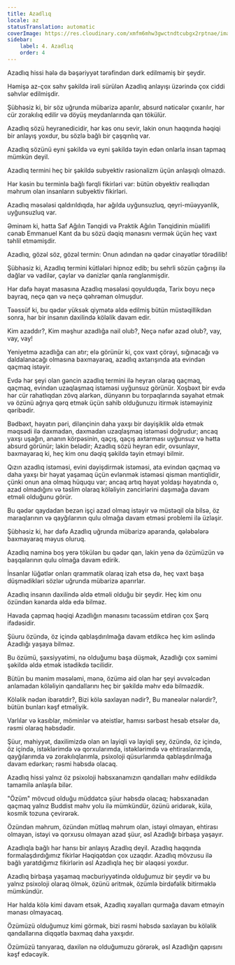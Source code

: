 ```yaml
---
title: Azadlıq
locale: az
statusTranslation: automatic
coverImage: https://res.cloudinary.com/xmfm6mhw3gwctndtcubgx2rptnae/image/upload/v1741354419/small_cover_la_gran_rebelion_28716e29d2.webp
sidebar:
    label: 4. Azadlıq
    order: 4
---
```

Azadlıq hissi hələ də bəşəriyyət tərəfindən dərk edilməmiş bir şeydir.

Həmişə az-çox səhv şəkildə irəli sürülən Azadlıq anlayışı üzərində çox ciddi səhvlər edilmişdir.

Şübhəsiz ki, bir söz uğrunda mübarizə aparılır, absurd nəticələr çıxarılır, hər cür zorakılıq edilir və döyüş meydanlarında qan tökülür.

Azadlıq sözü heyranedicidir, hər kəs onu sevir, lakin onun haqqında həqiqi bir anlayış yoxdur, bu sözlə bağlı bir çaşqınlıq var.

Azadlıq sözünü eyni şəkildə və eyni şəkildə təyin edən onlarla insan tapmaq mümkün deyil.

Azadlıq termini heç bir şəkildə subyektiv rasionalizm üçün anlaşıqlı olmazdı.

Hər kəsin bu terminlə bağlı fərqli fikirləri var: bütün obyektiv reallıqdan məhrum olan insanların subyektiv fikirləri.

Azadlıq məsələsi qaldırıldıqda, hər ağılda uyğunsuzluq, qeyri-müəyyənlik, uyğunsuzluq var.

Əminəm ki, hətta Saf Ağılın Tənqidi və Praktik Ağılın Tənqidinin müəllifi cənab Emmanuel Kant da bu sözü dəqiq mənasını vermək üçün heç vaxt təhlil etməmişdir.

Azadlıq, gözəl söz, gözəl termin: Onun adından nə qədər cinayətlər törədilib!

Şübhəsiz ki, Azadlıq termini kütlələri hipnoz edib; bu sehrli sözün çağırışı ilə dağlar və vadilər, çaylar və dənizlər qanla rənglənmişdir.

Hər dəfə həyat masasına Azadlıq məsələsi qoyulduqda, Tarix boyu neçə bayraq, neçə qan və neçə qəhrəman olmuşdur.

Təəssüf ki, bu qədər yüksək qiymətə əldə edilmiş bütün müstəqillikdən sonra, hər bir insanın daxilində köləlik davam edir.

Kim azaddır?, Kim məşhur azadlığa nail olub?, Neçə nəfər azad olub?, vay, vay, vay!

Yeniyetmə azadlığa can atır; elə görünür ki, çox vaxt çörəyi, sığınacağı və daldalanacağı olmasına baxmayaraq, azadlıq axtarışında ata evindən qaçmaq istəyir.

Evdə hər şeyi olan gəncin azadlıq termini ilə heyran olaraq qaçmaq, qaçmaq, evindən uzaqlaşmaq istəməsi uyğunsuz görünür. Xoşbəxt bir evdə hər cür rahatlıqdan zövq alarkən, dünyanın bu torpaqlarında səyahət etmək və özünü ağrıya qərq etmək üçün sahib olduğunuzu itirmək istəməyiniz qəribədir.

Bədbəxt, həyatın pəri, dilənçinin daha yaxşı bir dəyişiklik əldə etmək məqsədi ilə daxmadan, daxmadan uzaqlaşmaq istəməsi doğrudur; ancaq yaxşı uşağın, ananın körpəsinin, qaçış, qaçış axtarması uyğunsuz və hətta absurd görünür; lakin belədir; Azadlıq sözü heyran edir, ovsunlayır, baxmayaraq ki, heç kim onu dəqiq şəkildə təyin etməyi bilmir.

Qızın azadlıq istəməsi, evini dəyişdirmək istəməsi, ata evindən qaçmaq və daha yaxşı bir həyat yaşamaq üçün evlənmək istəməsi qismən məntiqlidir, çünki onun ana olmaq hüququ var; ancaq artıq həyat yoldaşı həyatında o, azad olmadığını və təslim olaraq köləliyin zəncirlərini daşımağa davam etməli olduğunu görür.

Bu qədər qaydadan bezən işçi azad olmaq istəyir və müstəqil ola bilsə, öz maraqlarının və qayğılarının qulu olmağa davam etməsi problemi ilə üzləşir.

Şübhəsiz ki, hər dəfə Azadlıq uğrunda mübarizə aparanda, qələbələrə baxmayaraq məyus oluruq.

Azadlıq naminə boş yerə tökülən bu qədər qan, lakin yenə də özümüzün və başqalarının qulu olmağa davam edirik.

İnsanlar lüğətlər onları qrammatik olaraq izah etsə də, heç vaxt başa düşmədikləri sözlər uğrunda mübarizə aparırlar.

Azadlıq insanın daxilində əldə etməli olduğu bir şeydir. Heç kim onu özündən kənarda əldə edə bilməz.

Havada çapmaq həqiqi Azadlığın mənasını təcəssüm etdirən çox Şərq ifadəsidir.

Şüuru özündə, öz içində qablaşdırılmağa davam etdikcə heç kim əslində Azadlığı yaşaya bilməz.

Bu özümü, şəxsiyyətimi, nə olduğumu başa düşmək, Azadlığı çox səmimi şəkildə əldə etmək istədikdə təcilidir.

Bütün bu mənim məsələmi, mənə, özümə aid olan hər şeyi əvvəlcədən anlamadan köləliyin qandallarını heç bir şəkildə məhv edə bilməzdik.

Köləlik nədən ibarətdir?, Bizi kölə saxlayan nədir?, Bu maneələr nələrdir?, bütün bunları kəşf etməliyik.

Varlılar və kasıblar, möminlər və ateistlər, hamısı sərbəst hesab etsələr də, rəsmi olaraq həbsdədir.

Şüur, mahiyyət, daxilimizdə olan ən layiqli və layiqli şey, özündə, öz içində, öz içində, istəklərimdə və qorxularımda, istəklərimdə və ehtiraslarımda, qayğılarımda və zorakılıqlarımla, psixoloji qüsurlarımda qablaşdırılmağa davam edərkən; rəsmi həbsdə olacaq.

Azadlıq hissi yalnız öz psixoloji həbsxanamızın qandalları məhv edildikdə tamamilə anlaşıla bilər.

"Özüm" mövcud olduğu müddətcə şüur həbsdə olacaq; həbsxanadan qaçmaq yalnız Buddist məhv yolu ilə mümkündür, özünü əridərək, külə, kosmik tozuna çevirərək.

Özündən məhrum, özündən mütləq məhrum olan, istəyi olmayan, ehtirası olmayan, istəyi və qorxusu olmayan azad şüur, əsl Azadlığı birbaşa yaşayır.

Azadlıqla bağlı hər hansı bir anlayış Azadlıq deyil. Azadlıq haqqında formalaşdırdığımız fikirlər Həqiqətdən çox uzaqdır. Azadlıq mövzusu ilə bağlı yaratdığımız fikirlərin əsl Azadlıqla heç bir əlaqəsi yoxdur.

Azadlıq birbaşa yaşamaq məcburiyyətində olduğumuz bir şeydir və bu yalnız psixoloji olaraq ölmək, özünü əritmək, özümlə birdəfəlik bitirməklə mümkündür.

Hər halda kölə kimi davam etsək, Azadlıq xəyalları qurmağa davam etməyin mənası olmayacaq.

Özümüzü olduğumuz kimi görmək, bizi rəsmi həbsdə saxlayan bu köləlik qandallarına diqqətlə baxmaq daha yaxşıdır.

Özümüzü tanıyaraq, daxilən nə olduğumuzu görərək, əsl Azadlığın qapısını kəşf edəcəyik.
